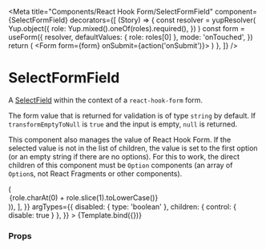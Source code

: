
<Meta
  title="Components/React Hook Form/SelectFormField"
  component={SelectFormField}
  decorators={[
    (Story) => {
      const resolver = yupResolver(
        Yup.object({
          role: Yup.mixed().oneOf(roles).required(),
        })
      )
      const form = useForm({
        resolver,
        defaultValues: { role: roles[0] },
        mode: 'onTouched',
      })
      return (
        <Form form={form} onSubmit={action('onSubmit')}>
          <Story />
        </Form>
      )
    },
  ]}
/>

# SelectFormField

A [SelectField](../?path=/docs/components-form-selectfield--default-story) within the context of a `react-hook-form` form.

The form value that is returned for validation is of type `string` by default. If `transformEmptyToNull` is `true` and the input is empty, `null` is returned.

This component also manages the value of React Hook Form. If the selected value is not in the list of children, the value is set to the first option (or an empty string if there are no options).
For this to work, the direct children of this component must be `Option` components (an array of `Option`s, not React Fragments or other components).



<Canvas>
  <Story
    name="Default"
    args={{
      name: 'role',
      label: 'Role',
      message: 'Your role inside the department',
      children: [
        ...roles.map((role) => (
          <Option key={role} value={role}>
            {role.charAt(0) + role.slice(1).toLowerCase()}
          </Option>
        )),
      ],
    }}
    argTypes={{
      disabled: { type: 'boolean' },
      children: { control: { disable: true } },
    }}
  >
    {Template.bind({})}
  </Story>
</Canvas>

### Props

<ArgsTable story="Default" />

